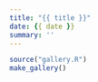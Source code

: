 ```yaml
---
title: "{{ title }}"
date: {{ date }}
summary: ''
---
```


```r
source("gallery.R")
make_gallery()
```
